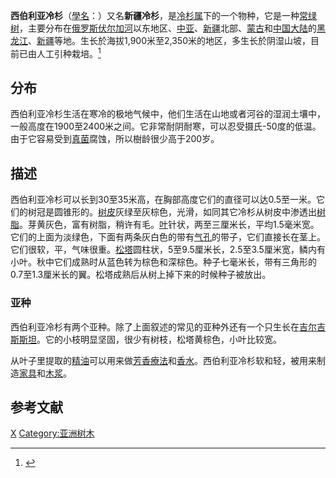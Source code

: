 {{Speciesbox 
| genus = Abies
| species = sibirica
| status = LC
| status_system = IUCN2.3
| status_ref = <ref name="iucn">{{IUCN2008|assessors=Conifer Specialist Group|year=1998|id=42299|title=Abies sibirica|downloaded=2010年2月18日}}</ref>
| authority = [[卡尔·弗里德里希·冯·莱德博|Ledeb.]]
}}
'''西伯利亚冷杉'''（[[學名|學名]]：''{{lang|la|Abies sibirica}}''）又名'''新疆冷杉'''，是[[冷杉属|冷杉属]]下的一个物种，它是一种[[常绿植物|常绿树]]，主要分布在[[俄罗斯|俄罗斯]][[伏尔加河|伏尔加河]]以东地区、[[中亚|中亚]]、[[新疆|新疆]]北部、[[蒙古|蒙古]]和[[中国大陆|中国大陆]]的[[黑龙江|黑龙江]]、[[新疆|新疆]]等地。生长於海拔1,900米至2,350米的地区，多生长於阴湿山坡，目前已由人工引种栽培。<ref>{{cite web| url =http://www.bioinfo.cn/db05/KmzwSpecies.php?action=view&id=16821| title =新疆冷杉| work =《中国高等植物数据库全库》| publisher =中国科学院微生物研究所| author =昆明植物研究所| accessdate =2009-02-25| deadurl =yes| archiveurl =https://web.archive.org/web/20160305070353/http://www.bioinfo.cn/db05/KmzwSpecies.php?action=view&id=16821| archivedate =2016-03-05| df =}}</ref>

== 分布 ==
西伯利亚冷杉生活在寒冷的极地气候中，他们生活在山地或者河谷的湿润土壤中，一般高度在1900至2400米之间。它非常耐阴耐寒，可以忍受摄氏-50度的低温。由于它容易受到[[真菌|真菌]]腐蚀，所以樹龄很少高于200岁。

== 描述 ==
西伯利亚冷杉可以长到30至35米高，在胸部高度它们的直径可以达0.5至一米。它们的树冠是圆锥形的。[[树皮|树皮]]灰绿至灰棕色，光滑，如同其它冷杉从树皮中渗透出[[树脂|树脂]]。芽黄灰色，富有树脂，稍许有毛。[[叶|叶]]针状，两至三厘米长，平均1.5毫米宽。它们的上面为淡绿色，下面有两条灰白色的带有[[气孔|气孔]]的带子，它们直接长在茎上。它们很软，平，气味很重。[[松塔|松塔]]圆柱状，5至9.5厘米长，2.5至3.5厘米宽，鳞内有小叶。秋中它们成熟时从蓝色转为棕色和深棕色。种子七毫米长，带有三角形的0.7至1.3厘米长的翼。松塔成熟后从树上掉下来的时候种子被放出。

=== 亚种 ===
西伯利亚冷杉有两个亚种。除了上面叙述的常见的亚种外还有一个只生长在[[吉尔吉斯斯坦|吉尔吉斯斯坦]]。它的小枝明显坚固，很少有树枝，松塔黄棕色，小叶比较宽。

从叶子里提取的[[精油|精油]]可以用来做[[芳香療法|芳香療法]]和[[香水|香水]]。西伯利亚冷杉软和轻，被用来制造[[家具|家具]]和[[木浆|木浆]]。

== 参考文献 ==
{{reflist}}
{{Taxonbar|from=Q852262}}

[[Category:冷杉属|X]]
[[Category:亚洲树木|Category:亚洲树木]]